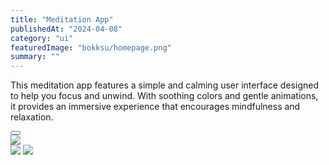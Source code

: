 ---
title: "Meditation App"
publishedAt: "2024-04-08"
category: "ui"
featuredImage: "bokksu/homepage.png"
summary: ""
---

This meditation app features a simple and calming user interface designed to help you focus and unwind. With soothing colors and gentle animations, it provides an immersive experience that encourages mindfulness and relaxation.

<div>
  <Button
    href="https://xd.adobe.com/view/2647fde7-b9f4-4f23-998c-65cefa579d40-7314/grid"
    title="View project"
    className="mt-4 mb-12"
  />
</div>

<div className="flex flex-col gap-y-8">
  <Image
    src="/projects/meditation-app/screenshot-1.png"
    width={1440}
    height={1000}
  />
  <div className="flex gap-x-6">
    <Image
      src="/projects/meditation-app/main-screen.png"
      width={300}
      height={1000}
    />
    <Image
      src="/projects/meditation-app/inner-screen.png"
      width={300}
      height={1000}
    />
  </div>
</div>
